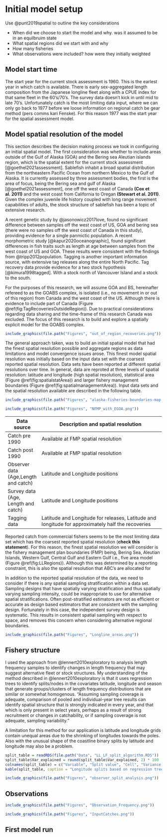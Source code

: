 # Initial model setup {#InitialModelSetup}
Use @punt2019spatial to outline the key considerations

- When did we choose to start the model and why. was it assumed to be in an equilbruim state
- What spatial regions did we start with and why
- How many fisheries
- What observations were included? how were they initially weighted


## Model start time {-}
The start year for the current stock assessment is 1960. This is the earlest year in which catch is available. There is early sex-aggregated length composition from the Japanese longline fleet along with a CPUE index for that same fleet in the 60's/70's. The survey data doesn't kick in until mid to late 70's. Unfortunately catch is the most limiting data input, where we can only go back to 1977 before we loose information on regional catch be gear method (pers comms kari Fenske). For this reason 1977 was the start year for the spatial assessment model.



## Model spatial resolution of the model {-}
This section describes the decision making process we took in configuring an initial spatial model. The first consideration was whether to include areas outside of the Gulf of Alaska (GOA) and the Bering sea Aleutian islands region, which is the spatial extent for the current stock assessment [@goethel2021assessment]. Sablefish inhabit a broad spatial distribution from the northeastern Pacific Ocean from northern Mexico to the Gulf of Alaska. It is currently assessed by three assessment bodies, the first is the area of focus, being the Bering sea and gulf of Alaska [@goethel2021assessment], one off the west coast of Canada **(Cox et al. 2011)** and the west coast from California to Oregan **(Stewart et al. 2011)**. Given the complex juvenile life history coupled with long range movement capabilities of adults, the stock structure of sablefish has been a topic of extensive research.


A recent genetic study by @jasonowicz2017love, found no significant difference between samples off the west coast of US, GOA and bering sea (there were no samples off the west coast of Canada in this study), providing evidence for a single panmictic population. A recent morphometric study [@kapur2020oceanographic], found significant differences in fish traits such as length at age between samples from the west coast of US and GOA. These results were consistent with the findings from @tripp2012population. Tagging is another important information source, with extensive tag releases along the entire North Pacific. Tag recovery data provide evidence for a two stock hypothesis [@kimura1998tagged]. With a stock north of Vancouver Island and a stock to the south. 


For the purposes of this research, we will assume GOA and BS, hereinafter refereed to as the GOABS complex, is isolated (i.e., no movement in or out of this region) from Canada and the west coast of the US. Although there is evidence to include part of Canada (Figure \@ref(fig:TagRecoveriesOutsideRegion)). Due to practical considerations regarding data sharing and the time-frame of this research Canada was excluded. The focus of this research is to build and explore a spatially explicit model for the GOABS complex.

```r
include_graphics(file.path("Figures", "out_of_region_recoveries.png"))
```



The general approach taken, was to build an initial spatial model that had the finest spatial resolution possible and aggregate regions as data limitations and model convergence issues arose. This finest model spatial resolution was initially based on the input data set with the coarsest reported spatial resolution. Data sets have been reported at different spatial resolutions over time. In general, data are reproted at three levels of spatial resolution: latitude and longitude (high spatial resolution), statistical area (Figure \@ref(fig:spatialstatArea)) and larger fishery management boundaries (Figure \@ref(fig:spatialmanagementArea)). Input data sets and the spatial resolution available are described in the following table.


```r
include_graphics(file.path("Figures", "alaska-fisheries-boundaries-map.jpg"))
```


```r
include_graphics(file.path("Figures", "NFMP_with_EGOA.png"))
```

+------------------+---------------------------------------------------------------------------------------+
| Data source      | Description and spatial resolution                            
+==================+=======================================================================================+
| Catch pre 1990   | Available at FMP spatial resolution
|                  | 
+------------------+---------------------------------------------------------------------------------------+
| Catch post 1990  | Available at FMP spatial resolution 
|                  | 
+------------------+---------------------------------------------------------------------------------------+
| Observer data    | Latitude and Longitude positions
|  (Age,Length     | 
|   and  catch)    |
+------------------+---------------------------------------------------------------------------------------+
| Survey data      | Latitude and Longitude positions
|  (Age, Length    | 
|and  catch)       |
+------------------+---------------------------------------------------------------------------------------+
| Tagging data     | Latitude and Longitude for releases, 
|                  | Latitude and longitude for approximately half the recoveries
+------------------+---------------------------------------------------------------------------------------+

Reported catch from commercial fishers seems to be the most limiting data set which has the coarsest reported spatial resolution (**check this statement**). For this reason, the finest spatial resolution we will consider is the fishery management plan boundaries (FMP) being, Bering Sea, Aleutian Islands, Western Gulf, Central Gulf and Eastern Gulf i.e., five area model (Figure \@ref(fig:LLRegions)). Although this was determined by a reporting constraint, this is also the spatial resolution that ABC's are allocated for


In addition to the reported spatial resolution of the data, we need to consider if there is any spatial sampling stratification within a data set. Sampling designs that have spatially varying stratification and thus spatially varying sampling intensity, could be inappropriate to use for alternative spatial stratifications. Often post-stratified estimators are not as efficient or accurate as design based estimators that are consistent with the sampling design. Fortunately in this case, the independent survey design is systematic. This results in consistent spatial sampling with respect to space, and removes this concern when considering alternative regional boundaries.

```r
include_graphics(file.path("Figures", "Longline_areas.png"))
```


## Fishery structure {-}
I used the approach from @lennert2010exploratory to analysis length frequency samples to identify changes in length frequency that may suggest alternative fleet or stock structures. My understanding of the method described in @lennert2010exploratory is that it uses regression trees to identify splits/nodes in the covariates latitude, longitude and season that generate groups/clusters of length frequency distributions that are similar or somewhat homogenous. "Assuming sampling coverage is adequate, comparison of pooled and individual-year tree results can identify spatial structure that is strongly indicated in every year, and that which is only present in select years, perhaps as a result of strong recruitment or changes in catchability, or if sampling coverage is not adequate, sampling variability." 


<!-- Run this exploration and see where the breaks are. This may lead us to reconsider spatial boundaries. **If we assume catchabilities for the fishery are constant over time and space** this exploration may indicate spatial structure in the population. However, that is a strong assumption... We could repeat this for the survey length frequency and see if the pattern is consistent. Just keep in mind that the survey data is from a smaller intra year window. -->


<!-- How can we disentangle whether change are due to changes in fishing practice or change in population dynamics? i.e., recruitment or movement  -->


A limitation for this method for our application is latitude and longitude grids contain unequal areas due to the shrinking of longitudes towards the poles. Also with the unusual shape of the coastline binary splits by latitude and longitude may also be a problem.


```r
split_table = readRDS(file.path("Data", "LL_LF_split_algorithm.RDS"))
split_table$Var_explained = round(split_table$Var_explained, 2) * 100
colnames(split_table) = c("Variable", "Split value", "Cell", "Variance explained (%)")
kable(split_table, caption = "Longitude splits based on regression tree analysis")
```


```r
include_graphics(file.path("Figures", "observer_split_analysis.png"))
```



## Observations {-}

```r
include_graphics(file.path("Figures", "Observation_Frequency.png"))
```


```r
include_graphics(file.path("Figures", "InputCatches.png"))
```

## First model run {-}

